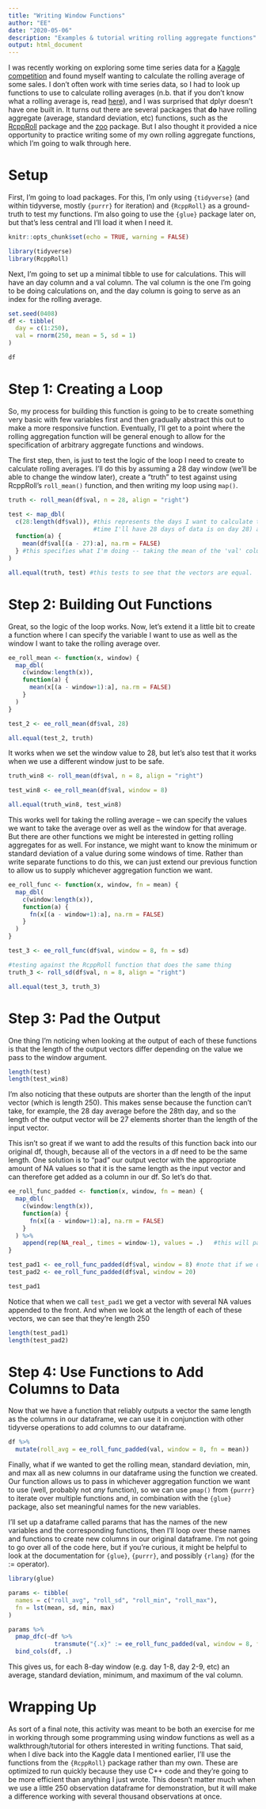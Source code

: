 ```yaml
---
title: "Writing Window Functions"
author: "EE"
date: "2020-05-06"
description: "Examples & tutorial writing rolling aggregate functions"
output: html_document
---
```


I was recently working on exploring some time series data for a [Kaggle competition](https://www.kaggle.com/c/m5-forecasting-accuracy) and found myself wanting to calculate the rolling average of some sales. I don't often work with time series data, so I had to look up functions to use to calculate rolling averages (n.b. that if you don't know what a rolling average is, read [here](https://en.wikipedia.org/wiki/Moving_average)), and I was surprised that dplyr doesn't have one built in. It turns out there are several packages that **do** have rolling aggregate (average, standard deviation, etc) functions, such as the [RcppRoll](https://CRAN.R-project.org/package=RcppRoll) package and the [zoo](https://CRAN.R-project.org/package=zoo) package. But I also thought it provided a nice opportunity to practice writing some of my own rolling aggregate functions, which I'm going to walk through here.

# Setup

First, I'm going to load packages. For this, I'm only using `{tidyverse}` (and within tidyverse, mostly `{purrr}` for iteration) and `{RcppRoll}` as a ground-truth to test my functions. I'm also going to use the `{glue}` package later on, but that's less central and I'll load it when I need it.

```r
knitr::opts_chunk$set(echo = TRUE, warning = FALSE)

library(tidyverse)
library(RcppRoll)
```

Next, I'm going to set up a minimal tibble to use for calculations. This will have an day column and a val column. The val column is the one I'm going to be doing calculations on, and the day column is going to serve as an index for the rolling average. 

```r
set.seed(0408)
df <- tibble(
  day = c(1:250),
  val = rnorm(250, mean = 5, sd = 1)
)

df
```

# Step 1: Creating a Loop
So, my process for building this function is going to be to create something very basic with few variables first and then gradually abstract this out to make a more responsive function. Eventually, I'll get to a point where the rolling aggregation function will be general enough to allow for the specification of arbitrary aggregate functions and windows.

The first step, then, is just to test the logic of the loop I need to create to calculate rolling averages. I'll do this by assuming a 28 day window (we'll be able to change the window later), create a "truth" to test against using RcppRoll's `roll_mean()` function, and then writing my loop using `map()`.
```r
truth <- roll_mean(df$val, n = 28, align = "right")

test <- map_dbl(
  c(28:length(df$val)), #this represents the days I want to calculate the average for. I'm starting on day 28 (because I want a 28-day rolling average, and the first
                        #time I'll have 28 days of data is on day 28) and going through the last day
  function(a) {
    mean(df$val[(a - 27):a], na.rm = FALSE) 
  } #this specifies what I'm doing -- taking the mean of the 'val' column for each 28 day window (day 1-28, day 2-29, etc). If I don't subtract 1 window value when I subset, I'll actually get 29 days.
)

all.equal(truth, test) #this tests to see that the vectors are equal.
```

# Step 2: Building Out Functions

Great, so the logic of the loop works. Now, let's extend it a little bit to create a function where I can specify the variable I want to use as well as the window I want to take the rolling average over.

```r
ee_roll_mean <- function(x, window) {
  map_dbl(
    c(window:length(x)),
    function(a) {
      mean(x[(a - window+1):a], na.rm = FALSE)
    }
  )
}

test_2 <- ee_roll_mean(df$val, 28)

all.equal(test_2, truth)
```

It works when we set the window value to 28, but let's also test that it works when we use a different window just to be safe.
```r
truth_win8 <- roll_mean(df$val, n = 8, align = "right")

test_win8 <- ee_roll_mean(df$val, window = 8)

all.equal(truth_win8, test_win8)
```

This works well for taking the rolling average -- we can specify the values we want to take the average over as well as the window for that average. But there are other functions we might be interested in getting rolling aggregates for as well. For instance, we might want to know the minimum or standard deviation of a value during some windows of time. Rather than write separate functions to do this, we can just extend our previous function to allow us to supply whichever aggregation function we want.

```r
ee_roll_func <- function(x, window, fn = mean) {
  map_dbl(
    c(window:length(x)),
    function(a) {
      fn(x[(a - window+1):a], na.rm = FALSE)
    }
  ) 
}

test_3 <- ee_roll_func(df$val, window = 8, fn = sd)

#testing against the RcppRoll function that does the same thing
truth_3 <- roll_sd(df$val, n = 8, align = "right")

all.equal(test_3, truth_3)
```

# Step 3: Pad the Output

One thing I'm noticing when looking at the output of each of these functions is that the length of the output vectors differ depending on the value we pass to the window argument.
```r
length(test)
length(test_win8)
```

I'm also noticing that these outputs are shorter than the length of the input vector (which is length 250). This makes sense because the function can't take, for example, the 28 day average before the 28th day, and so the length of the output vector will be 27 elements shorter than the length of the input vector.

This isn't so great if we want to add the results of this function back into our original df, though, because all of the vectors in a df need to be the same length. One solution is to "pad" our output vector with the appropriate amount of NA values so that it is the same length as the input vector and can therefore get added as a column in our df. So let's do that.

```r
ee_roll_func_padded <- function(x, window, fn = mean) {
  map_dbl(
    c(window:length(x)),
    function(a) {
      fn(x[(a - window+1):a], na.rm = FALSE)
    }
  ) %>%
    append(rep(NA_real_, times = window-1), values = .)   #this will pad the front with a number of NAs equal to the window value minus 1
}

test_pad1 <- ee_roll_func_padded(df$val, window = 8) #note that if we don't supply a function, it will use the mean
test_pad2 <- ee_roll_func_padded(df$val, window = 20)

test_pad1
```

Notice that when we call `test_pad1` we get a vector with several NA values appended to the front. And when we look at the length of each of these vectors, we can see that they're length 250

```r
length(test_pad1)
length(test_pad2)
```

# Step 4: Use Functions to Add Columns to Data

Now that we have a function that reliably outputs a vector the same length as the columns in our dataframe, we can use it in conjunction with other tidyverse operations to add columns to our dataframe.

```r
df %>%
  mutate(roll_avg = ee_roll_func_padded(val, window = 8, fn = mean))
```

Finally, what if we wanted to get the rolling mean, standard deviation, min, and max all as new columns in our dataframe using the function we created. Our function allows us to pass in whichever aggregation function we want to use (well, probably not *any* function), so we can use `pmap()` from `{purrr}` to iterate over multiple functions and, in combination with the `{glue}` package, also set meaningful names for the new variables. 

I'll set up a dataframe called params that has the names of the new variables and the corresponding functions, then I'll loop over these names and functions to create new columns in our original dataframe. I'm not going to go over all of the code here, but if you're curious, it might be helpful to look at the documentation for `{glue}`, `{purrr}`, and possibly `{rlang}` (for the := operator).

```r
library(glue)

params <- tibble(
  names = c("roll_avg", "roll_sd", "roll_min", "roll_max"),
  fn = lst(mean, sd, min, max)
)

params %>%
  pmap_dfc(~df %>%
             transmute("{.x}" := ee_roll_func_padded(val, window = 8, fn = .y))) %>%
  bind_cols(df, .)
```

This gives us, for each 8-day window (e.g. day 1-8, day 2-9, etc) an average, standard deviation, minimum, and maximum of the val column.

# Wrapping Up

As sort of a final note, this activity was meant to be both an exercise for me in working through some programming using window functions as well as a walkthrough/tutorial for others interested in writing functions. That said, when I dive back into the Kaggle data I mentioned earlier, I'll use the functions from the `{RcppRoll}` package rather than my own. These are optimized to run quickly because they use C++ code and they're going to be more efficient than anything I just wrote. This doesn't matter much when we use a little 250 observation dataframe for demonstration, but it will make a difference working with several thousand observations at once.